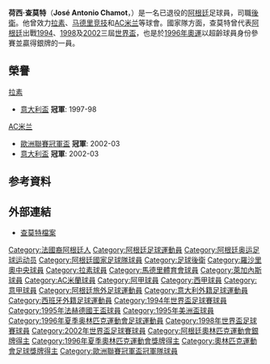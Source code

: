 {{noteTA
|G1=uefa
|G2=football
|G3=意甲
|G4=南美球會
|T= zh-hk:荷西·查莫特;
|1=zh-hk:荷西;
|2=zh-hk:查莫特;
}}
{{Infobox Football biography 2
| playername          = 荷西·查莫特<br>''José Chamot''
| image               = José Chamot.JPG
| fullname       = José Antonio Chamot
| birth_place    = [[阿根廷|阿根廷]][[烏拉圭河畔康塞普西翁|烏拉圭河畔康塞普西翁]]
| height         = {{convert|1.86|m|ftin|abbr=on}}
| birth_date     = {{birth date and age|df=yes|1969|5|17}}
| position            = [[後衛_(足球)|左後衛]]
| currentclub         = 
| clubnumber          = 
| years1              = 1988–1991|clubs1 = [[罗萨里奥中央|罗萨里奥中央]]                   |caps1 = 59      |goals1 = 2
| years2              = 1991–1993|clubs2 = [[比薩1909足球會|比薩]]            |caps2 = 87      |goals2 = 1
| years3              = 1993–1994|clubs3 = [[福賈足球會|福賈]]       |caps3 = 30      |goals3 = 0
| years4              = 1994–1998|clubs4 = [[拉素體育會|拉素]]                           |caps4 =100      |goals4 = 1
| years5              = 1998–2000|clubs5 = [[马德里竞技俱乐部|马德里竞技]]                   |caps5 = 45      |goals5 = 1
| years6              = 2000–2003|clubs6 = [[AC米兰|AC米兰]]                         |caps6 = 51      |goals6 = 0
| years7              = 2003–2004|clubs7 = [[利根尼斯體育會|利根尼斯]]         |caps7 =  1      |goals7 = 0
| years8              = 2004–2006|clubs8 = [[罗萨里奥中央|罗萨里奥中央]]                   |caps8 =  4      |goals8 = 0
| nationalyears1 = 1993–2002
| nationalteam1  = [[阿根廷國家足球隊|阿根廷]]
| nationalcaps1  = 43
| nationalgoals1 = 2
| medaltemplates = 
{{MedalSport | 男子[[足球|足球]] }}
{{MedalCountry | {{ARG}} }}
{{MedalCompetition | [[奥林匹克运动会|奥林匹克运动会]] }}
{{MedalSilver|[[1996年夏季奧林匹克運動會|1996年亞特蘭大]]|[[1996年夏季奧林匹克運動會足球比賽|隊際]]}}
| pcupdate            = 
| ntupdate            = 
}}

'''荷西·查莫特'''（'''José Antonio Chamot'''，{{bd|1969年|5月17日|}}）是一名已退役的[[阿根廷|阿根廷]]足球員，司職[[後衛_(足球)|後衛]]。他曾效力[[拉素體育會|拉素]]、[[马德里竞技俱乐部|马德里竞技]]和[[AC米兰|AC米兰]]等球會。國家隊方面，查莫特曾代表[[阿根廷國家足球隊|阿根廷]]出戰[[1994年世界盃足球賽|1994]]、[[1998年世界盃足球賽|1998]]及[[2002年世界盃足球賽|2002]]三屆[[世界盃|世界盃]]，也是於[[1996年夏季奥林匹克运动会足球比赛|1996年奧運]]以超齡球員身份參賽並贏得銀牌的一員。

== 榮譽 ==
;[[拉素體育會|拉素]]
* [[意大利盃|意大利盃]] '''冠軍''': 1997-98 

;[[AC米兰|AC米兰]]
* [[歐洲聯賽冠軍盃|歐洲聯賽冠軍盃]] '''冠軍''': 2002-03
* [[意大利盃|意大利盃]] '''冠軍''': 2002-03 

== 参考資料 ==
{{reflist}}

== 外部連結 ==
* [http://www.national-football-teams.com/player/12596/Jose_Antonio_Chamot.html 查莫特檔案] {{Wayback|url=http://www.national-football-teams.com/player/12596/Jose_Antonio_Chamot.html |date=20131005024055 }}

{{Navboxes
|title = 阿根廷隊參賽名單
|titlestyle =background:#75AADB; color:#FFF;
|list1=	
<span></span>
{{1994年世界盃足球賽阿根廷參賽名單}}
{{1995年法赫德國王盃足球賽阿根廷參賽名單}}
{{1996年奧運會男子足球阿根廷參賽名單}}
{{1998年世界盃足球賽阿根廷參賽名單}}
{{2002年世界盃足球賽阿根廷參賽名單}}
}}

{{DEFAULTSORT:Chamot, Jose}}
[[Category:法國裔阿根廷人|Category:法國裔阿根廷人]]
[[Category:阿根廷足球運動員|Category:阿根廷足球運動員]]
[[Category:阿根廷奥运足球运动员|Category:阿根廷奥运足球运动员]]
[[Category:阿根廷國家足球隊球員|Category:阿根廷國家足球隊球員]]
[[Category:足球後衛|Category:足球後衛]]
[[Category:羅沙里奧中央球員|Category:羅沙里奧中央球員]]
[[Category:拉素球員|Category:拉素球員]]
[[Category:馬德里體育會球員|Category:馬德里體育會球員]]
[[Category:萊加內斯球員|Category:萊加內斯球員]]
[[Category:AC米蘭球員|Category:AC米蘭球員]]
[[Category:阿甲球員|Category:阿甲球員]]
[[Category:西甲球員|Category:西甲球員]]
[[Category:意甲球員|Category:意甲球員]]
[[Category:阿根廷旅外足球運動員|Category:阿根廷旅外足球運動員]]
[[Category:意大利外籍足球運動員|Category:意大利外籍足球運動員]]
[[Category:西班牙外籍足球運動員|Category:西班牙外籍足球運動員]]
[[Category:1994年世界盃足球賽球員|Category:1994年世界盃足球賽球員]]
[[Category:1995年法赫德國王盃球員|Category:1995年法赫德國王盃球員]]
[[Category:1995年美洲盃球員|Category:1995年美洲盃球員]]
[[Category:1996年夏季奥林匹克運動會足球運動員|Category:1996年夏季奥林匹克運動會足球運動員]]
[[Category:1998年世界盃足球賽球員|Category:1998年世界盃足球賽球員]]
[[Category:2002年世界盃足球賽球員|Category:2002年世界盃足球賽球員]]
[[Category:阿根廷奧林匹克運動會銀牌得主|Category:阿根廷奧林匹克運動會銀牌得主]]
[[Category:1996年夏季奧林匹克運動會獎牌得主|Category:1996年夏季奧林匹克運動會獎牌得主]]
[[Category:奧林匹克運動會足球獎牌得主|Category:奧林匹克運動會足球獎牌得主]]
[[Category:歐洲聯賽冠軍盃冠軍隊球員|Category:歐洲聯賽冠軍盃冠軍隊球員]]
